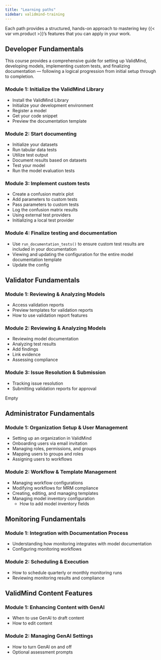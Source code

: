 ```yaml
---
title: "Learning paths"
sidebar: validmind-training
---
```


Each path provides a structured, hands-on approach to mastering key {{< var vm.product >}}’s features that you can apply in your work.

<!-- {{< var vm.product >}} offers role-based learning paths designed to help professionals quickly build the skills they need.  -->

<!-- 
Course descriptions
Table with 
 -->
 
## Developer Fundamentals

This course provides a comprehensive guide for setting up ValidMind, developing models, implementing custom tests, and finalizing documentation — following a logical progression from initial setup through to completion.

:::: {.flex .flex-wrap .justify-around}

::: {.w-50-ns}
### Module 1: Initialize the ValidMind Library

- Install the ValidMind Library
- Initialize your development environment
- Register a model <!-- TO DO Missing as a heading/section from intro notebook? -->
- Get your code snippet
- Preview the documentation template
:::

::: {.w-50-ns}
### Module 2: Start documenting <!-- & testing -->

- Initialize your datasets
- Run tabular data tests
- Utilize test output
- Document results based on datasets
- Test your model
<!-- - Initialize model evaluation objects and assigning predictions  -->
- Run the model evaluation tests
:::

::::

:::: {.flex .flex-wrap .justify-around}

::: {.w-50-ns}
### Module 3: Implement custom tests

- Create a confusion matrix plot
- Add parameters to custom tests
- Pass parameters to custom tests 
- Log the confusion matrix results
- Using external test providers
- Initializing a local test provider
:::

::: {.w-50-ns}
### Module 4: Finalize testing and documentation

- Use `run_documentation_tests()` to ensure custom test results are included in your documentation
- Viewing and updating the configuration for the entire model documentation template
- Update the config
:::

::::

## Validator Fundamentals

:::: {.flex .flex-wrap .justify-around}

::: {.w-50-ns}
### Module 1: Reviewing & Analyzing Models 

- Access validation reports
- Preview templates for validation reports
- How to use validation report features
:::

::: {.w-50-ns}
### Module 2: Reviewing & Analyzing Models 

- Reviewing model documentation
- Analyzing test results
- Add findings
- Link evidence
- Assessing compliance
:::

::::

:::: {.flex .flex-wrap .justify-around}

::: {.w-50-ns}
### Module 3: Issue Resolution & Submission

- Tracking issue resolution
- Submitting validation reports for approval
:::

::: {.w-50-ns}
[Empty]{.hidden}
:::

::::

## Administrator Fundamentals

:::: {.flex .flex-wrap .justify-around}

::: {.w-50-ns}
### Module 1: Organization Setup & User Management

- Setting up an organization in ValidMind
- Onboarding users via email invitation
- Managing roles, permissions, and groups
- Mapping users to groups and roles
- Assigning users to workflows
:::

::: {.w-50-ns}
### Module 2: Workflow & Template Management

- Managing workflow configurations
- Modifying workflows for MRM compliance
- Creating, editing, and managing templates
- Managing model inventory configuration
  - How to add model inventory fields
:::

::::

## Monitoring Fundamentals

:::: {.flex .flex-wrap .justify-around}

::: {.w-50-ns}
### Module 1: Integration with Documentation Process

- Understanding how monitoring integrates with model documentation
- Configuring monitoring workflows
:::

::: {.w-50-ns}
### Module 2: Scheduling & Execution

- How to schedule quarterly or monthly monitoring runs
- Reviewing monitoring results and compliance
:::

::::

## ValidMind Content Features

:::: {.flex .flex-wrap .justify-around}

::: {.w-50-ns}
### Module 1: Enhancing Content with GenAI

- When to use GenAI to draft content
- How to edit content
::: 

::: {.w-50-ns}
### Module 2: Managing GenAI Settings

- How to turn GenAI on and off
- Optional assessment prompts
:::

::::


